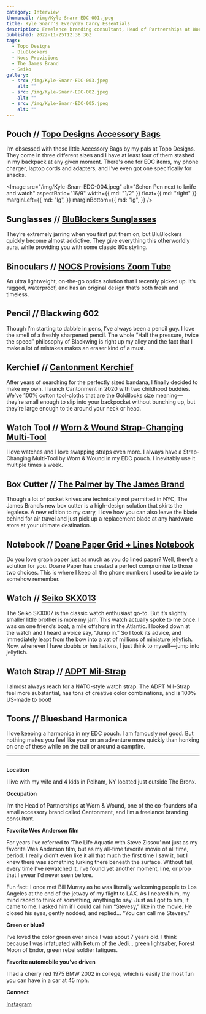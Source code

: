 ```yaml
---
category: Interview
thumbnail: /img/Kyle-Snarr-EDC-001.jpeg
title: Kyle Snarr's Everyday Carry Essentials
description: Freelance branding consultant, Head of Partnerships at Worn & Wound, and one of the co-founders of a small accessory brand called Cantonment, Kyle Snarr shares his current winter EDC setup.
published: 2022-11-25T12:38:36Z
tags:
  - Topo Designs
  - BluBlockers
  - Nocs Provisions
  - The James Brand
  - Seiko
gallery:
  - src: /img/Kyle-Snarr-EDC-003.jpeg
    alt: ""
  - src: /img/Kyle-Snarr-EDC-002.jpeg
    alt: ""
  - src: /img/Kyle-Snarr-EDC-005.jpeg
    alt: ""
---
```


## Pouch // [Topo Designs Accessory Bags](https://topodesigns.com/collections/accessory-bags)

I’m obsessed with these little Accessory Bags by my pals at Topo Designs. They come in three different sizes and I have at least four of them stashed in my backpack at any given moment. There's one for EDC items, my phone charger, laptop cords and adapters, and I’ve even got one specifically for snacks.

<Image
  src="/img/Kyle-Snarr-EDC-004.jpeg"
  alt="Schon Pen next to knife and watch"
  aspectRatio="16/9"
  width={{ md: "1/2" }}
  float={{ md: "right" }}
  marginLeft={{
    md: "lg",
  }}
  marginBottom={{
    md: "lg",
  }}
/>

## Sunglasses // [BluBlockers Sunglasses](https://www.blublocker.com/)

They’re extremely jarring when you first put them on, but BluBlockers quickly become almost addictive. They give everything this otherworldly aura, while providing you with some classic 80s styling.

## Binoculars // [NOCS Provisions Zoom Tube](https://www.nocsprovisions.com/products/zoom-tube-8x32-monocular-telescope?variant=39359663702094)

An ultra lightweight, on-the-go optics solution that I recently picked up. It’s rugged, waterproof, and has an original design that’s both fresh and timeless.

## Pencil // Blackwing 602

Though I’m starting to dabble in pens, I’ve always been a pencil guy. I love the smell of a freshly sharpened pencil. The whole “Half the pressure, twice the speed” philosophy of Blackwing is right up my alley and the fact that I make a lot of mistakes makes an eraser kind of a must.

## Kerchief // [Cantonment Kerchief](https://cantonment.com/collections/all)

After years of searching for the perfectly sized bandana, I finally decided to make my own. I launch Cantonment in 2020 with two childhood buddies. We’ve 100% cotton tool-cloths that are the Goldilocks size meaning—they’re small enough to slip into your backpocket without bunching up, but they’re large enough to tie around your neck or head.

## Watch Tool // [Worn & Wound Strap-Changing Multi-Tool](https://wornandwound.com/introducing-strap-changing-multi-tool-wornwound/)

I love watches and I love swapping straps even more. I always have a Strap-Changing Multi-Tool by Worn & Wound in my EDC pouch. I inevitably use it multiple times a week.

## Box Cutter // [The Palmer by The James Brand](https://thejamesbrand.com/products/the-palmer)

Though a lot of pocket knives are technically not permitted in NYC, The James Brand’s new box cutter is a high-design solution that skirts the legalese. A new edition to my carry, I love how you can also leave the blade behind for air travel and just pick up a replacement blade at any hardware store at your ultimate destination.

## Notebook // [Doane Paper Grid + Lines Notebook](https://doanepaper.com/products/idea-journal-large)

Do you love graph paper just as much as you do lined paper? Well, there’s a solution for you. Doane Paper has created a perfect compromise to those two choices. This is where I keep all the phone numbers I used to be able to somehow remember.

## Watch // [Seiko SKX013](https://www.hodinkee.com/articles/seiko-skx013-dive-watch-value-propositionn)

The Seiko SKX007 is the classic watch enthusiast go-to. But it’s slightly smaller little brother is more my jam. This watch actually spoke to me once. I was on one friend’s boat, a mile offshore in the Atlantic. I looked down at the watch and I heard a voice say, “Jump in.” So I took its advice, and immediately leapt from the bow into a vat of millions of miniature jellyfish. Now, whenever I have doubts or hesitations, I just think to myself—jump into jellyfish.

## Watch Strap // [ADPT Mil-Strap](https://wornandwound.com/introducing-adpt-strap-american-made-nylon-watch-strap/)

I almost always reach for a NATO-style watch strap. The ADPT Mil-Strap feel more substantial, has tons of creative color combinations, and is 100% US-made to boot!

## Toons // Bluesband Harmonica

I love keeping a harmonica in my EDC pouch. I am famously not good. But nothing makes you feel like your on an adventure more quickly than honking on one of these while on the trail or around a campfire.

---

<Image
  src="/img/Kyle-Snarr-EDC-001.jpeg"
  alt="Kyle Snarr portrait"
  width="1/3"
  aspectRatio="1/1"
  float="right"
  marginLeft="lg"
  marginBottom="lg"
/>

**Location**

I live with my wife and 4 kids in Pelham, NY located just outside The Bronx.

**Occupation**

I’m the Head of Partnerships at Worn & Wound, one of the co-founders of a small accessory brand called Cantonment, and I’m a freelance branding consultant.

**Favorite Wes Anderson film**

For years I've referred to ‘The Life Aquatic with Steve Zissou’ not just as my favorite Wes Anderson film, but as my all-time favorite movie of all time, period. I really didn't even like it all that much the first time I saw it, but I knew there was something lurking there beneath the surface. Without fail, every time I've rewatched it, I've found yet another moment, line, or prop that I swear I'd never seen before.

Fun fact: I once met Bill Murray as he was literally welcoming people to Los Angeles at the end of the jetway of my flight to LAX. As I neared him, my mind raced to think of something, anything to say. Just as I got to him, it came to me. I asked him if I could call him “Stevesy,” like in the movie. He closed his eyes, gently nodded, and replied… “You can call me Stevesy.”

**Green or blue?**

I’ve loved the color green ever since I was about 7 years old. I think because I was infatuated with Return of the Jedi… green lightsaber, Forest Moon of Endor, green rebel soldier fatigues.

**Favorite automobile you’ve driven**

I had a cherry red 1975 BMW 2002 in college, which is easily the most fun you can have in a car at 45 mph.

**Connect**

[Instagram](https://www.instagram.com/kyality/)
